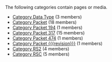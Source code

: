 <!-- DO NOT EDIT THIS FILE, CODE AUTOMATICALLY GENERATED BY category.sh -->
The following categories contain pages or media.
* [[Category Data Type]] (3 members)
* [[Category Packet]] (18 members)
* [[Category Packet 194]] (1 members)
* [[Category Packet 317]] (15 members)
* [[Category Packet 474]] (1 members)
* [[Category Packet {{{revision}}}]] (1 members)
* [[Category RS2]] (4 members)
* [[Category RSC]] (5 members)
